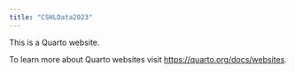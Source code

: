 ```yaml
---
title: "CSHLData2023"
---
```


This is a Quarto website.

To learn more about Quarto websites visit <https://quarto.org/docs/websites>.
